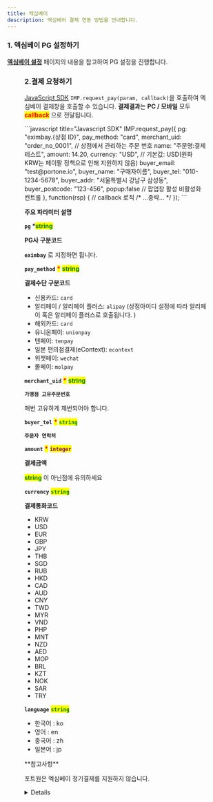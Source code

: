 ```yaml
---
title: 엑심베이
description: 엑심베이 결제 연동 방법을 안내합니다.
---
```



### 1. 엑심베이 PG 설정하기

[**엑심베이 설정**](../../ready/2-pg/payment-gateway/exim) 페이지의 내용을 참고하여 PG 설정을 진행합니다.

<Figure src="/gitbook-assets/ko/screenshot 2022-06-03 3.34.40.png" />

### 2.결제 요청하기

[JavaScript SDK](../../sdk/javascript-sdk-old/readme) `IMP.request_pay(param, callback)`을 호출하여 엑심베이 결제창을 호출할 수 있습니다.
**결제결과**는 **PC / 모바일** 모두 <mark style="color:red;">**callback**</mark> 으로 전달됩니다.

<Tabs>
<Tab title="인증결제창 요청">
```javascript title="Javascript SDK"
IMP.request_pay({
  pg: "eximbay.{상점 ID}",
  pay_method: "card",
  merchant_uid: "order_no_0001", // 상점에서 관리하는 주문 번호
  name: "주문명:결제테스트",
  amount: 14.20,
  currency: "USD", // 기본값: USD(원화 KRW는 페이팔 정책으로 인해 지원하지 않음)
  buyer_email: "test@portone.io",
  buyer_name: "구매자이름",
  buyer_tel: "010-1234-5678",
  buyer_addr: "서울특별시 강남구 삼성동",
  buyer_postcode: "123-456",
  popup:false // 팝업창 활성 비활성화 컨트롤 
}, function(rsp) { // callback 로직
  /* ...중략... */
});
```

**주요 파라미터 설명**

**`pg` \***<mark style="color:green;">**string**</mark>

**PG사 구분코드**

**`eximbay`** 로 지정하면 됩니다.

**`pay_method`** <mark style="color:red;">**\***</mark> <mark style="color:green;">**string**</mark>

**결제수단 구분코드**

- 신용카드: `card`
- 알리페이 / 알리페이 플러스: `alipay` (상점아이디 설정에 따라 알리페이 혹은 알리페이 플러스로 호출됩니다. )
- 해외카드: `card`
- 유니온페이: `unionpay`
- 텐페이: `tenpay`
- 일본 편의점결제(eContext): `econtext`
- 위챗페이: `wechat`
- 몰페이: `molpay`

**`merchant_uid`** <mark style="color:red;">**\***</mark> <mark style="color:green;">**string**</mark>

**`가맹점 고유주문번호`**

매번 고유하게 채번되어야 합니다.

**`buyer_tel`** <mark style="color:red;">**\***</mark> <mark style="color:green;">**`string`**</mark>

**`주문자 연락처`**

**`amount`** <mark style="color:red;">**\***</mark> <mark style="color:purple;">**`integer`**</mark>

**결제금액**

<mark style="color:green;">**string**</mark> 이 아닌점에 유의하세요

**`currency`** <mark style="color:green;">**`string`**</mark>

**결제통화코드**

- KRW
- USD
- EUR
- GBP
- JPY
- THB
- SGD
- RUB
- HKD
- CAD
- AUD
- CNY
- TWD
- MYR
- VND
- PHP
- MNT
- NZD
- AED
- MOP
- BRL
- KZT
- NOK
- SAR
- TRY

**`language`** <mark style="color:green;">**`string`**</mark>

- 한국어 : ko
- 영어 : en
- 중국어 : zh
- 일본어 : jp

</Tab>
</Tabs>

<Hint style="warning">
**참고사항**

포트원은 엑심베이 정기결제를 지원하지 않습니다.

</Hint>

<Details>
<p slot="summary">편의점 결제 테스트 방법</p>

**편의점결제 동작 방식**

한국의 가상계좌와 같이 결제창 내에서는 등록을 한 다음에 고객에게 이메일 / 문자로 전달되는 화면을 편의점 카운터에서 지불하며 처리합니다.

- 포트원 내부에서는 `pay_method: "vbank"` 로 기록됨
- Econtext 등록이 완료되었다는 콜백함수 및 웹훅 전송 (`status: "ready"` 상태 / `vbank_num`은 `unknown`으로 고정)
- Econtext 로부터 입금확인이 되면 포트원에서 엑심베이로부터 응답을 받아 `status: "paid"`로 변경 후 결제완료처리에 대한 웹훅 전송

**편의점결제 테스트 진행순서**

가상계좌와 같이 실제 고객이 입금한 결과를 테스트해야 하므로 아래와 같이 입금완료됨을 임의적으로 통지받아보실 수 있습니다.

1. 엑심베이 테스트모드 ON상태에서 1번과 같이 결제창 진행
2. 콜백 응답 중 `pg_tid` 값을 별도로 메모 (포트원 관리자콘솔 PG사승인번호 컬럼에서 확인 가능)
3. [http://test.econ.ne.jp/site/tuchi_2/tuchi_menu_2.html](http://test.econ.ne.jp/site/tuchi_2/tuchi_menu_2.html)로 이동 후 계정 로그인
   (아이디 : `ectest` / 비번 : `#eg0810#`)
4. ShopID : `361301`, orderID : 2번에서 확보한 PG사승인번호 입력
5. 하단에 있는 **`登録`** 버튼 클릭
6. 다음 페이지에서 한 번 더 **`登録`** 클릭
7. 10분 후 결제상태가 `status: "paid"`로 바뀌는지 확인 (이 때 입금에 대한 웹훅 발송됨)

</Details>
